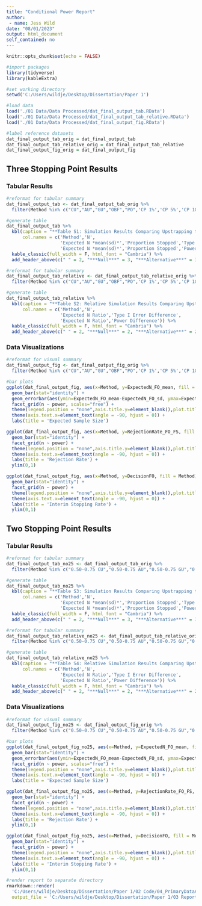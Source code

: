 ---
title: "Conditional Power Report"
author:
 - name: Jess Wild
date: "08/01/2023"
output: html_document
self_contained: no
---

```{r setup, include=FALSE}
knitr::opts_chunk$set(echo = FALSE)
```

```{r workspace, message=FALSE,warning=FALSE}
#import packages
library(tidyverse)
library(kableExtra)

#set working directory
setwd('C:/Users/wildje/Desktop/Dissertation/Paper 1')

#load data
load('./01 Data/Data Processed/dat_final_output_tab.RData')
load('./01 Data/Data Processed/dat_final_output_tab_relative.RData')
load('./01 Data/Data Processed/dat_final_output_fig.RData')

#label reference datasets
dat_final_output_tab_orig = dat_final_output_tab
dat_final_output_tab_relative_orig = dat_final_output_tab_relative
dat_final_output_fig_orig = dat_final_output_fig
```

## Three Stopping Point Results

### Tabular Results

```{r raw table 1, out.width = "10in"}
#reformat for tabular summary 
dat_final_output_tab <- dat_final_output_tab_orig %>% 
  filter(Method %in% c("CU","AU","GU","OBF","PO",'CP 1%','CP 5%','CP 10%','CP 20%','FS')) 

#generate table
dat_final_output_tab %>%
  kbl(caption = "**Table S1: Simulation Results Comparing Upstrapping to Conditional Power with Three Stopping Points**",
      col.names = c('Method','N',
                    'Expected N *mean(sd)*','Proportion Stopped','Type I Error',
                    'Expected N *mean(sd)*','Proportion Stopped','Power')) %>%
  kable_classic(full_width = F, html_font = "Cambria") %>%
  add_header_above(c(" " = 2, "***Null***" = 3, "***Alternative***" = 3))
```

```{r relative table 1, out.width = "10in"}
#reformat for tabular summary 
dat_final_output_tab_relative <- dat_final_output_tab_relative_orig %>% 
  filter(Method %in% c("CU","AU","GU","OBF","PO",'CP 1%','CP 5%','CP 10%','CP 20%')) 

#generate table
dat_final_output_tab_relative %>%
  kbl(caption = "**Table S2: Relative Simulation Results Comparing Upstrapping to Conditional Power with Three Stopping Points**",
      col.names = c('Method','N',
                    'Expected N Ratio','Type I Error Difference',
                    'Expected N Ratio','Power Difference')) %>%
  kable_classic(full_width = F, html_font = "Cambria") %>%
  add_header_above(c(" " = 2, "***Null***" = 2, "***Alternative***" = 2))
```

### Data Visualizations

```{r figures 1,fig.show="hold", out.width="33%",fig.cap='**Figure S1:** Bar Plots Comparing Upstrapping to Conditional Power with Three Stopping Points',fig.align='center'}
#reformat for visual summary 
dat_final_output_fig <- dat_final_output_fig_orig %>% 
  filter(Method %in% c("CU","AU","GU","OBF","PO",'CP 1%','CP 5%','CP 10%','CP 20%','FS'))

#bar plots
ggplot(dat_final_output_fig, aes(x=Method, y=ExpectedN_FO_mean, fill = Method)) + 
  geom_bar(stat="identity") +
  geom_errorbar(aes(ymin=ExpectedN_FO_mean-ExpectedN_FO_sd, ymax=ExpectedN_FO_mean+ExpectedN_FO_sd), width=.2, position=position_dodge(.9)) +
  facet_grid(n ~ power, scales="free") +
  theme(legend.position = "none",axis.title.y=element_blank(),plot.title = element_text(hjust = 0.5)) +
  theme(axis.text.x=element_text(angle = -90, hjust = 0)) +
  labs(title = 'Expected Sample Size')

ggplot(dat_final_output_fig, aes(x=Method, y=RejectionRate_FO_FS, fill = Method)) + 
  geom_bar(stat="identity") +
  facet_grid(n ~ power) +
  theme(legend.position = "none",axis.title.y=element_blank(),plot.title = element_text(hjust = 0.5)) +
  theme(axis.text.x=element_text(angle = -90, hjust = 0)) +
  labs(title = 'Rejection Rate') +
  ylim(0,1)

ggplot(dat_final_output_fig, aes(x=Method, y=DecisionFO, fill = Method)) + 
  geom_bar(stat="identity") +
  facet_grid(n ~ power) +
  theme(legend.position = "none",axis.title.y=element_blank(),plot.title = element_text(hjust = 0.5)) +
  theme(axis.text.x=element_text(angle = -90, hjust = 0)) +
  labs(title = 'Interim Stopping Rate') +
  ylim(0,1)

```

## Two Stopping Point Results

### Tabular Results

```{r table 2, out.width = "10in"}
#reformat for tabular summary 
dat_final_output_tab_no25 <- dat_final_output_tab_orig %>% 
  filter(Method %in% c("0.50-0.75 CU","0.50-0.75 AU","0.50-0.75 GU","0.50-0.75 OBF","0.50-0.75 PO",'0.50-0.75 CP 1%','0.50-0.75 CP 5%','0.50-0.75 CP 10%','0.50-0.75 CP 20%','FS'))

#generate table
dat_final_output_tab_no25 %>%
  kbl(caption = "**Table S3: Simulation Results Comparing Upstrapping to Conditional Power with Two Stopping Points**",
      col.names = c('Method','N',
                    'Expected N *mean(sd)*','Proportion Stopped','Type I Error',
                    'Expected N *mean(sd)*','Proportion Stopped','Power')) %>%
  kable_classic(full_width = F, html_font = "Cambria") %>%
  add_header_above(c(" " = 2, "***Null***" = 3, "***Alternative***" = 3))
```

```{r relative table 2, out.width = "10in"}
#reformat for tabular summary 
dat_final_output_tab_relative_no25 <- dat_final_output_tab_relative_orig %>% 
  filter(Method %in% c("0.50-0.75 CU","0.50-0.75 AU","0.50-0.75 GU","0.50-0.75 OBF","0.50-0.75 PO",'0.50-0.75 CP 1%','0.50-0.75 CP 5%','0.50-0.75 CP 10%','0.50-0.75 CP 20%')) 

#generate table
dat_final_output_tab_relative_no25 %>%
  kbl(caption = "**Table S4: Relative Simulation Results Comparing Upstrapping to Conditional Power with Two Stopping Points**",
      col.names = c('Method','N',
                    'Expected N Ratio','Type I Error Difference',
                    'Expected N Ratio','Power Difference')) %>%
  kable_classic(full_width = F, html_font = "Cambria") %>%
  add_header_above(c(" " = 2, "***Null***" = 2, "***Alternative***" = 2))
```

### Data Visualizations

```{r figures 2,fig.show="hold", out.width="33%",fig.cap='**Figure S2:** Bar Plots Comparing Upstrapping to Conditional Power with Two Stopping Points',fig.align='center'}
#reformat for visual summary 
dat_final_output_fig_no25 <- dat_final_output_fig_orig %>% 
  filter(Method %in% c("0.50-0.75 CU","0.50-0.75 AU","0.50-0.75 GU","0.50-0.75 OBF","0.50-0.75 PO",'0.50-0.75 CP 1%','0.50-0.75 CP 5%','0.50-0.75 CP 10%','0.50-0.75 CP 20%','FS'))

#bar plots
ggplot(dat_final_output_fig_no25, aes(x=Method, y=ExpectedN_FO_mean, fill = Method)) + 
  geom_bar(stat="identity") +
  geom_errorbar(aes(ymin=ExpectedN_FO_mean-ExpectedN_FO_sd, ymax=ExpectedN_FO_mean+ExpectedN_FO_sd), width=.2, position=position_dodge(.9)) +
  facet_grid(n ~ power, scales="free") +
  theme(legend.position = "none",axis.title.y=element_blank(),plot.title = element_text(hjust = 0.5)) +
  theme(axis.text.x=element_text(angle = -90, hjust = 0)) +
  labs(title = 'Expected Sample Size')

ggplot(dat_final_output_fig_no25, aes(x=Method, y=RejectionRate_FO_FS, fill = Method)) + 
  geom_bar(stat="identity") +
  facet_grid(n ~ power) +
  theme(legend.position = "none",axis.title.y=element_blank(),plot.title = element_text(hjust = 0.5)) +
  theme(axis.text.x=element_text(angle = -90, hjust = 0)) +
  labs(title = 'Rejection Rate') +
  ylim(0,1)

ggplot(dat_final_output_fig_no25, aes(x=Method, y=DecisionFO, fill = Method)) + 
  geom_bar(stat="identity") +
  facet_grid(n ~ power) +
  theme(legend.position = "none",axis.title.y=element_blank(),plot.title = element_text(hjust = 0.5)) +
  theme(axis.text.x=element_text(angle = -90, hjust = 0)) +
  labs(title = 'Interim Stopping Rate') +
  ylim(0,1)

```

```{r render, eval=FALSE}
#render report to separate directory
rmarkdown::render(
  'C:/Users/wildje/Desktop/Dissertation/Paper 1/02 Code/04_PrimaryDataAnalysis_ConditionalPowerReport.Rmd', 
  output_file = 'C:/Users/wildje/Desktop/Dissertation/Paper 1/03 Reports/04_PrimaryDataAnalysis_ConditionalPowerReport.html')
```
